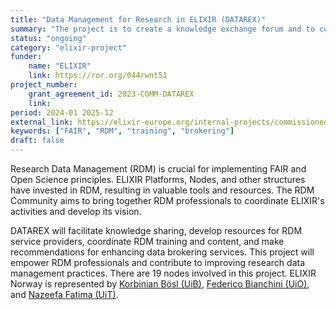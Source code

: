 ```yaml
---
title: "Data Management for Research in ELIXIR (DATAREX)"
summary: "The project is to create a knowledge exchange forum and to coordinate the RDM ecosystem, in addition to focus on RDM training and data brokering."
status: "ongoing"
category: "elixir-project"
funder:
    name: "ELIXIR"
    link: https://ror.org/044rwnt51
project_number:
    grant_agreement_id: 2023-COMM-DATAREX
    link: 
period: 2024-01 2025-12
external_link: https://elixir-europe.org/internal-projects/commissioned-services/datarex
keywords: ["FAIR", "RDM", "training", "brokering"]
draft: false
---
```


Research Data Management (RDM) is crucial for implementing FAIR and Open Science principles. 
ELIXIR Platforms, Nodes, and other structures have invested in RDM, resulting in valuable tools and resources. 
The RDM Community aims to bring together RDM professionals to coordinate ELIXIR's activities and develop its vision.

DATAREX will facilitate knowledge sharing, develop resources for RDM service providers, coordinate RDM training and content, and make recommendations for enhancing data brokering services.
This project will empower RDM professionals and contribute to improving research data management practices.
There are 19 nodes involved in this project. ELIXIR Norway is represented by [Korbinian Bösl (UiB)](https://www4.uib.no/finn-ansatte/Korbinian.B%C3%B6sl), 
[Federico Bianchini (UiO)](https://www.mn.uio.no/bils/english/people/fredebi/), and [Nazeefa Fatima (UiT)](https://uit.no/ansatte/person?p_document_id=862295&p_dimension_id=88139).
